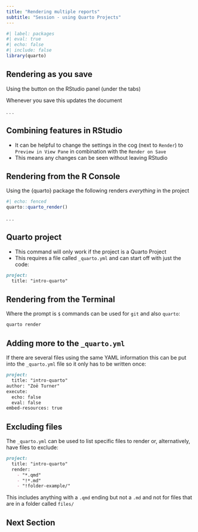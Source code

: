 ```yaml
---
title: "Rendering multiple reports"
subtitle: "Session - using Quarto Projects"
---
```


```r
#| label: packages
#| eval: true
#| echo: false
#| include: false
library(quarto)

```

## Rendering as you save

Using the button on the RStudio panel (under the tabs)

Whenever you save this updates the document

. . . 

:::{.callout-tip collapse=false appearance='default' icon=true}
## Combining features in RStudio
- It can be helpful to change the settings in the cog (next to `Render`) to `Preview in View Pane` in combination with the `Render on Save`
- This means any changes can be seen without leaving RStudio
:::

## Rendering from the R Console

Using the {quarto} package the following renders *everything* in the project

```r
#| echo: fenced
quarto::quarto_render()
```

. . .

:::{.callout-warning collapse=false appearance='default' icon=true}
## Quarto project
- This command will only work if the project is a Quarto Project
- This requires a file called `_quarto.yml` and can start off with just the code:
``` markdown
project:
  title: "intro-quarto"
```
:::

## Rendering from the Terminal

Where the prompt is `$` commands can be used for `git` and also `quarto`:

```markdown
quarto render
```
## Adding more to the `_quarto.yml`

If there are several files using the same YAML information this can be put into the `_quarto.yml` file so it only has to be written once:

```markdown
project:
  title: "intro-quarto"
author: "Zoë Turner"
execute: 
  echo: false
  eval: false
embed-resources: true
```

## Excluding files

The `_quarto.yml` can be used to list specific files to render or, alternatively, have files to exclude:

```markdown
project:
  title: "intro-quarto"
  render: 
    - "*.qmd"
    - "!*.md"
    - "!folder-example/"
```

This includes anything with a `.qmd` ending but not a `.md` and not for files that are in a folder called `files/`

## Next Section 

